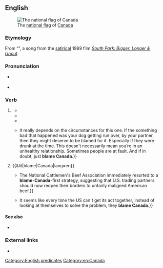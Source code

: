 ==English==
[[File:Flag-of-canada-flying.jpg|thumb|The [[w:Flag of Canada|national flag]] of [[Canada]]]]

===Etymology===
From “{{w|Blame Canada}}”, a song from the [[satirical]] 1999 film ''[[w:South Park: Bigger, Longer & Uncut|South Park: Bigger, Longer & Uncut]]''.

===Pronunciation===
* {{a|RP|GA}} {{IPA|/bleɪm ˈkænədə/|lang=en}}
* {{hyphenation|blame Can|ada|lang=en}}

===Verb===
{{head|en|verb}}

# {{lb|en|US|idiomatic|jocular}} {{non-gloss definition|A [[catch phrase]] for [[shift#Verb|shifting]] [[attention]] away from a [[serious]] [[social]] [[issue]] by [[humorously]] laying [[responsibility]] on [[Canada]].}} {{defdate|from c. 1999.}}
#* {{quote-book|author=[[w:Mockingbird Foundation|The Mockingbird Foundation]], comp.|title=The {{w|Phish}} Companion: A Guide to the Band and Their Music|edition=2nd|location=San Francisco, Calif.|publisher=[[w:Hal Leonard Corporation|Backbeat Books]]|year=2004|page=113|isbn=978-0-87930-799-8|passage=So, if you don't like this performance, '''blame Canada'''!}}
#* {{quote-journal|author=Lewis Lazare|title=Ads are ‘sno’ big deal; Reebok spot gives Bears chance to sparkle|newspaper={{w|Chicago Sun-Times}}|date=14 November 2007|passage=We surely can't '''blame Canada'''. [[w:Nike, Inc.|Nike]], we suspect, is where we must point the finger for what has become the somewhat too familiar norm in television advertising put forth by major global sporting goods brands. As we all know by now, it was Nike and the agency's longtime marketing partner {{w|Wieden+Kennedy}} in Portland, Ore., that became famous for delivering a steady stream of soft-sell advertising that sold mood, atmosphere and brand image with minimal reference to the actual goods a particular television commercial might have been created to push.}}
#* {{quote-web|author=“hopefulmom11”|title=Blame Canada?|url=http://www.whattoexpect.com/forums/hot-topics-1/topic/blame-canada.html|archiveurl=https://web.archive.org/web/20151001234844/http://www.whattoexpect.com/forums/hot-topics-1/topic/blame-canada.html|archivedate=1 October 2015|work=What to Expect: Pregnancy and Parenting, Every Step of the Way|date=22 April 2013|passage=Basically, instead of blaming the U.S. government or society or poor parenting for the way our children behave (poorly), we'll just '''blame Canada'''. Everything is Canada's fault.}}
#* {{quote-web|author=Siobhan Smith|title=9 things couples in healthy relationships probably do&nbsp;– and it’s OK|url=http://www.wow247.co.uk/2015/10/09/9-things-couples-in-healthy-relationships-probably-do-and-its-ok/|archiveurl=https://web.archive.org/web/20151114204655/http://www.wow247.co.uk/2015/10/09/9-things-couples-in-healthy-relationships-probably-do-and-its-ok/|archivedate=14 November 2015|work=WOW247|date=9 October 2015|passage=Blame their partner for something bad that happened {{...}} It really depends on the circumstances for this one. If the something bad that happened was your dog getting run over, by your partner, then they might deserve to be blamed for it. Especially if they were drunk at the time. This doesn't necessarily mean you’re in an unhealthy relationship. Sometimes people are at fault. And if in doubt, just '''blame Canada'''.}}
# {{&lit|blame|Canada|lang=en}}
#* {{quote-book|author=Howard F. Lyman|authorlink=Howard Lyman|author2=Glen Merzer|author3=Joanna Samorow-Merzer|chapter=Is Mad Cow here to Stay?|title=No More Bull!: The Mad Cowboy Targets America's Worst Enemy, Our Diet|location=New York, N.Y.|publisher=[[w:Charles Scribner's Sons|Scribner]]|year=2005|pages=22–23|isbn=978-0-7432-8698-5|passage=A few days after the sick Holstein was identified, Dr. DeHaven announced that the cow had been part of a herd of seventy-four cattle shipped from Alberta, Canada, more than two years earlier. {{...}} The National Cattlemen's Beef Association immediately resorted to a '''blame-Canada'''-first strategy, suggesting that U.S. trading partners should now reopen their borders to unfairly maligned American beef.}}
#* {{quote-book|author=Jeff Rose-Martland|title=Game Misconduct|location=[Raleigh, N.C.]|publisher=[[w:Lulu (company)|Lulu]]|year=2009|page=83|isbn=978-0-557-09236-9|passage=So even if we were letting these people into Canada, and I'm not saying that's true, shouldn't the Yanks be keeping them out of the US anyway? {{...}} It seems like every time the US can't get its act together, instead of looking at themselves to solve the problem, they '''blame Canada'''.}}

====See also====
* {{l|en|scapegoating}}

===External links===
* {{pedia|Blame Canada|“Blame Canada” (song)}}

[[Category:English predicates]]
[[Category:en:Canada]]